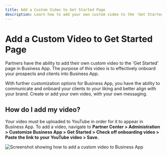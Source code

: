 ```yaml
---
title: Add a Custom Video to Get Started Page
description: Learn how to add your own custom video to the 'Get Started' page in Business App to effectively onboard your prospects and clients.
---
```


# Add a Custom Video to Get Started Page

Partners have the ability to add their own custom video to the 'Get Started' page in Business App. The purpose of this video is to effectively onboard your prospects and clients into Business App.

With further customization options for Business App, you have the ability to communicate and onboard your clients to your liking and better align with your brand. Create or add your own video, with your own messaging.

## How do I add my video?

Your video must be uploaded to YouTube in order for it to appear in Business App. To add a video, navigate to **Partner Center > Administration > Customize Business App > Get Started > Check off onboarding video > Paste the link to your YouTube video > Save.**

![Screenshot showing how to add a custom video to Business App](/img/custom-video-get-started/customize-business-app-video.jpg)